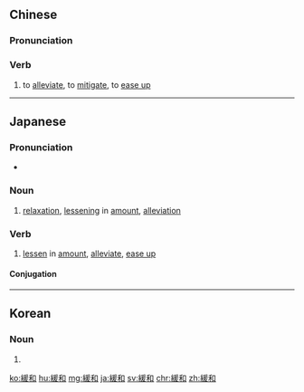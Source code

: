{{also|缓和}}
==Chinese==
{{zh-forms|s=缓和}}

===Pronunciation===
{{zh-pron
|m=huǎnhé
|c=wun6 wo4
|cat=v
}}

===Verb===
{{zh-verb}}

# to [[alleviate]], to [[mitigate]], to [[ease up]]

----

==Japanese==
{{ja-kanjitab|かん|わ|yomi=on}}

===Pronunciation===
* {{ja-pron|かんわ|yomi=o}}

===Noun===
{{ja-noun|かんわ}}

# [[relaxation]], [[lessening]] in [[amount]], [[alleviation]]

===Verb===
{{ja-verb-suru|tr=both|かんわ}}

# [[lessen]] in [[amount]], [[alleviate]], [[ease up]]
#: {{ja-usex|寒さが'''緩和'''された。|さむさ が '''かんわ''' された。|It got less cold.}}

====Conjugation====
{{ja-suru|かんわ}}
----
==Korean==
{{ko-hanjatab}}

===Noun===
{{ko-noun|hj|hangeul=완화}}

# {{hanja form of|완화}}

[[ko:緩和]]
[[hu:緩和]]
[[mg:緩和]]
[[ja:緩和]]
[[sv:緩和]]
[[chr:緩和]]
[[zh:緩和]]